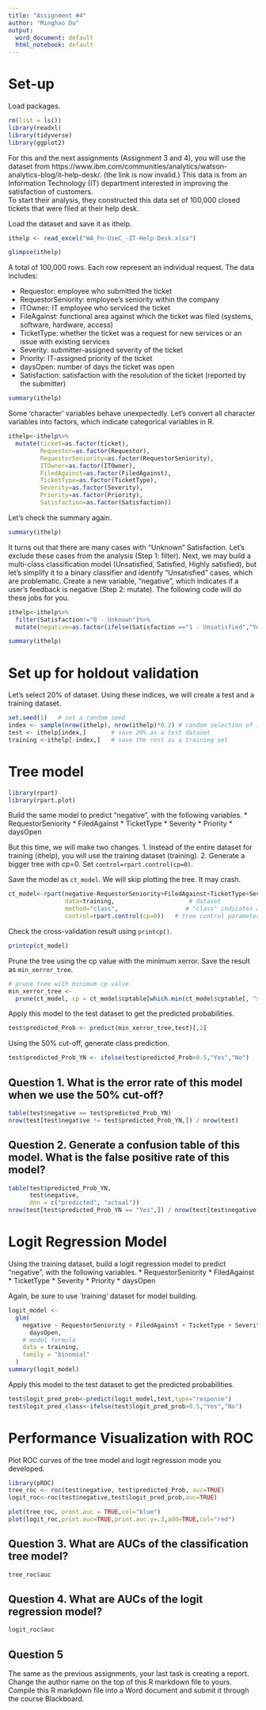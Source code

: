 ```yaml
---
title: "Assignment #4"
author: "Minghao Du"
output:
  word_document: default
  html_notebook: default
---
```


# Set-up
Load packages. 
```r
rm(list = ls())
library(readxl)
library(tidyverse)
library(ggplot2)
```

For this and the next assignments (Assignment 3 and 4), you will use the dataset from https://www.ibm.com/communities/analytics/watson-analytics-blog/it-help-desk/. (the link is now invalid.) 
This data is from an Information Technology (IT) department interested in improving the satisfaction of customers.  
To start their analysis, they constructed this data set of 100,000 closed tickets that were filed at their help desk. 

Load the dataset and save it as ithelp. 
```r
ithelp <- read_excel("WA_Fn-UseC_-IT-Help-Desk.xlsx")
```

```r
glimpse(ithelp)
```

A total of 100,000 rows. Each row represent an individual request. The data includes:

* Requestor: employee who submitted the ticket
* RequestorSeniority: employee’s seniority within the company
* ITOwner: IT employee who serviced the ticket
* FileAgainst: functional area against which the ticket was filed (systems, software, hardware, access)
* TicketType: whether the ticket was a request for new services or an issue with existing services
* Severity: submitter-assigned severity of the ticket
* Priority: IT-assigned priority of the ticket
* daysOpen: number of days the ticket was open
* Satisfaction: satisfaction with the resolution of the ticket (reported by the submitter)

```r
summary(ithelp)
```

Some 'character' variables behave unexpectedly. Let's convert all character variables into factors, which indicate categorical variables in R. 

```r
ithelp<-ithelp%>%
  mutate(ticket=as.factor(ticket),
         Requestor=as.factor(Requestor),
         RequestorSeniority=as.factor(RequestorSeniority),
         ITOwner=as.factor(ITOwner),
         FiledAgainst=as.factor(FiledAgainst),
         TicketType=as.factor(TicketType),
         Severity=as.factor(Severity),
         Priority=as.factor(Priority),
         Satisfaction=as.factor(Satisfaction))
```

Let's check the summary again. 
```r
summary(ithelp)
```

It turns out that there are many cases with "Unknown" Satisfaction. Let's exclude these cases from the analysis (Step 1: filter). Next, we may build a multi-class classification model (Unsatisfied, Satisfied, Highly satisfied), but let's simplify it to a binary classifier and identify "Unsatisfied" cases, which are problematic. Create a new variable, "negative", which indicates if a user's feedback is negative (Step 2: mutate). The following code will do these jobs for you. 

```r
ithelp<-ithelp%>%
  filter(Satisfaction!="0 - Unknown")%>%
  mutate(negative=as.factor(ifelse(Satisfaction =="1 - Unsatisfied","Yes","No")))

summary(ithelp)
```

# Set up for holdout validation
Let's select 20% of dataset. Using these indices, we will create a test and a training dataset. 
```r
set.seed(1)   # set a random seed 
index <- sample(nrow(ithelp), nrow(ithelp)*0.2) # random selection of indices. 
test <- ithelp[index,]       # save 20% as a test dataset
training <-ithelp[-index,]   # save the rest as a training set

```


# Tree model
```r
library(rpart)
library(rpart.plot)
```

Build the same model to predict "negative", with the following variables. 
* RequestorSeniority
* FiledAgainst
* TicketType
* Severity
* Priority
* daysOpen

But this time, we will make two changes. 
1. Instead of the entire dataset for training (ithelp), you will use the training dataset (training). 
2. Generate a bigger tree with cp=0. Set `control=rpart.control(cp=0)`. 

Save the model as `ct_model`. We will skip plotting the tree. It may crash.  
```r
ct_model<-rpart(negative~RequestorSeniority+FiledAgainst+TicketType+Severity+Priority+daysOpen,           # model formula
                data=training,                     # dataset
                method="class",                   # "class" indicates a classification tree model 
                control=rpart.control(cp=0))   # tree control parameters. 
```

Check the cross-validation result using `printcp()`. 
```r
printcp(ct_model)
```

Prune the tree using the cp value with the minimum xerror. Save the result as `min_xerror_tree`.  
```r

# prune tree with minimum cp value
min_xerror_tree <-
  prune(ct_model, cp = ct_model$cptable[which.min(ct_model$cptable[, "xerror"]), ][1])

```

Apply this model to the test dataset to get the predicted probabilities. 
```r
test$predicted_Prob <- predict(min_xerror_tree,test)[,2]
```

Using the 50% cut-off, generate class prediction.  
```r
test$predicted_Prob_YN <- ifelse(test$predicted_Prob>0.5,"Yes","No")
```

## Question 1. What is the error rate of this model when we use the 50% cut-off? 
```r
table(test$negative == test$predicted_Prob_YN)
nrow(test[test$negative != test$predicted_Prob_YN,]) / nrow(test)
```


## Question 2. Generate a confusion table of this model. What is the false positive rate of this model? 
```r
table(test$predicted_Prob_YN,
      test$negative,
      dnn = c("predicted", "actual"))
nrow(test[test$predicted_Prob_YN == "Yes",]) / nrow(test[test$negative == "No",])
```

# Logit Regression Model
Using the training dataset, build a logit regression model to predict "negative", with the following variables. 
* RequestorSeniority
* FiledAgainst
* TicketType
* Severity
* Priority
* daysOpen

Again, be sure to use `training' dataset for model building. 

```r
logit_model <-
  glm(
    negative ~ RequestorSeniority + FiledAgainst + TicketType + Severity + Priority +
      daysOpen,
    # model formula
    data = training,
    family = "binomial"
  )
summary(logit_model)
```

Apply this model to the test dataset to get the predicted probabilities.  
```r
test$logit_pred_prob<-predict(logit_model,test,type="response")
test$logit_pred_class<-ifelse(test$logit_pred_prob>0.5,"Yes","No") 
```

# Performance Visualization with ROC

Plot ROC curves of the tree model and logit regression mode you developed. 
```r
library(pROC)
tree_roc <- roc(test$negative, test$predicted_Prob, auc=TRUE)
logit_roc<-roc(test$negative,test$logit_pred_prob,auc=TRUE)

plot(tree_roc, pront.auc = TRUE,col="blue")
plot(logit_roc,print.auc=TRUE,print.auc.y=.3,add=TRUE,col="red")
```

## Question 3. What are AUCs of the classification tree model?
```r
tree_roc$auc
```

## Question 4. What are AUCs of the logit regression model? 
```r
logit_roc$auc
```

## Question 5
The same as the previous assignments, your last task is creating a report. Change the author name on the top of this R markdown file to yours. Compile this R markdown file into a Word document and submit it through the course Blackboard. 




